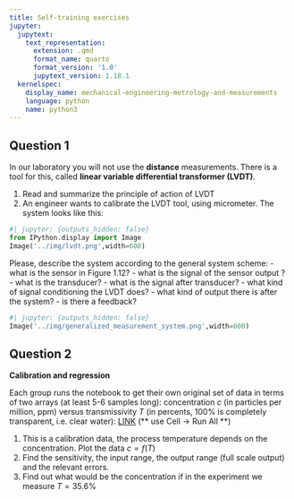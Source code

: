 ```yaml
---
title: Self-training exercises
jupyter:
  jupytext:
    text_representation:
      extension: .qmd
      format_name: quarto
      format_version: '1.0'
      jupytext_version: 1.18.1
  kernelspec:
    display_name: mechanical-engineering-metrology-and-measurements
    language: python
    name: python3
---
```




## Question 1

In our laboratory you will not use the **distance** measurements. There is a tool for this, called **linear variable differential transformer (LVDT)**. 

1. Read and summarize the principle of action of LVDT
2. An engineer wants to calibrate the LVDT tool, using micrometer. The system looks like this:

```python
#| jupyter: {outputs_hidden: false}
from IPython.display import Image
Image('../img/lvdt.png',width=600)
```

Please, describe the system according to the general system scheme: 
- what is the sensor in Figure 1.12? 
- what is the signal of the sensor output ?
- what is the transducer? 
- what is the signal after transducer? 
- what kind of signal conditioning the LVDT does?
- what kind of output there is after the system? 
- is there a feedback? 

```python
#| jupyter: {outputs_hidden: false}
Image('../img/generalized_measurement_system.png',width=600)
```

## Question 2

**Calibration and regression**

Each group runs the notebook to get their own original set of data in terms of two arrays (at least 5-6 samples long): concentration $c$ (in particles per million, ppm) versus transmissivity $T$ (in percents, 100% is completely transparent, i.e. clear water): [LINK](http://mybinder.org/repo/alexlib/engineering_experiments_measurements_course/random_data_for_hw_1.ipynb) (** use Cell -> Run All **) 

1. This is a calibration data, the process temperature depends on the concentration. Plot the data $c = f(T)$
1. Find the sensitivity, the input range, the output range (full scale output) and the relevant errors. 
1. Find out what would be the concentration if in the experiment we measure $T = 35.6\%$
